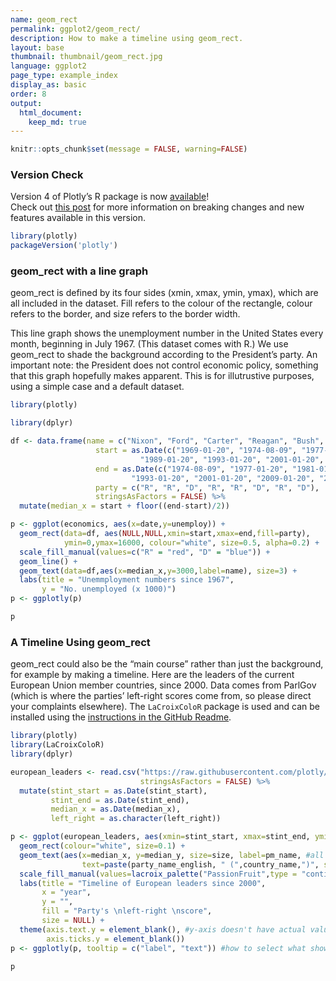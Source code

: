 ```yaml
---
name: geom_rect
permalink: ggplot2/geom_rect/
description: How to make a timeline using geom_rect.
layout: base
thumbnail: thumbnail/geom_rect.jpg
language: ggplot2
page_type: example_index
display_as: basic
order: 8
output:
  html_document:
    keep_md: true
---
```


```r
knitr::opts_chunk$set(message = FALSE, warning=FALSE)
```



### Version Check

Version 4 of Plotly's R package is now [available](https://plot.ly/r/getting-started/#installation)!<br>
Check out [this post](http://moderndata.plot.ly/upgrading-to-plotly-4-0-and-above/) for more information on breaking changes and new features available in this version.

```r
library(plotly)
packageVersion('plotly')
```

### geom\_rect with a line graph
geom\_rect is defined by its four sides (xmin, xmax, ymin, ymax), which are all included in the dataset. Fill refers to the colour of the rectangle, colour refers to the border, and size refers to the border width.

This line graph shows the unemployment number in the United States every month, beginning in July 1967. (This dataset comes with R.) We use geom\_rect to shade the background according to the President's party. An important note: the President does not control economic policy, something that this graph hopefully makes apparent. This is for illutrustive purposes, using a simple case and a default dataset.

```r
library(plotly)

library(dplyr)

df <- data.frame(name = c("Nixon", "Ford", "Carter", "Reagan", "Bush", "Clinton", "Bush", "Obama"),
                   start = as.Date(c("1969-01-20", "1974-08-09", "1977-01-20", "1981-01-20",
                             "1989-01-20", "1993-01-20", "2001-01-20", "2009-01-20")),
                   end = as.Date(c("1974-08-09", "1977-01-20", "1981-01-20", "1989-01-20", 
                           "1993-01-20", "2001-01-20", "2009-01-20", "2017-01-20")),
                   party = c("R", "R", "D", "R", "R", "D", "R", "D"),
                   stringsAsFactors = FALSE) %>%
  mutate(median_x = start + floor((end-start)/2))

p <- ggplot(economics, aes(x=date,y=unemploy)) +
  geom_rect(data=df, aes(NULL,NULL,xmin=start,xmax=end,fill=party),
            ymin=0,ymax=16000, colour="white", size=0.5, alpha=0.2) +
  scale_fill_manual(values=c("R" = "red", "D" = "blue")) +
  geom_line() +
  geom_text(data=df,aes(x=median_x,y=3000,label=name), size=3) +
  labs(title = "Unemmployment numbers since 1967",
       y = "No. unemployed (x 1000)")
p <- ggplotly(p)

p
```

### A Timeline Using geom\_rect
geom\_rect could also be the "main course" rather than just the background, for example by making a timeline.
Here are the leaders of the current European Union member countries, since 2000. Data comes from ParlGov
(which is where the parties' left-right scores come from, so please direct your complaints elsewhere). The
`LaCroixColoR` package is used and can be installed using the [instructions in the GitHub Readme](https://github.com/johannesbjork/LaCroixColoR#install-package).

```r
library(plotly)
library(LaCroixColoR)
library(dplyr)

european_leaders <- read.csv("https://raw.githubusercontent.com/plotly/datasets/master/european_leaders.csv",
                             stringsAsFactors = FALSE) %>%
  mutate(stint_start = as.Date(stint_start),
         stint_end = as.Date(stint_end),
         median_x = as.Date(median_x),
         left_right = as.character(left_right))

p <- ggplot(european_leaders, aes(xmin=stint_start, xmax=stint_end, ymin=vert_min, ymax=vert_max, fill=left_right)) +
  geom_rect(colour="white", size=0.1) +
  geom_text(aes(x=median_x, y=median_y, size=size, label=pm_name, #all names of separate variables
                text=paste(party_name_english, " (",country_name,")", sep=""))) +
  scale_fill_manual(values=lacroix_palette("PassionFruit",type = "continuous", n=8)) + #matches left/right colours
  labs(title = "Timeline of European leaders since 2000",
       x = "year",
       y = "",
       fill = "Party's \nleft-right \nscore",
       size = NULL) +
  theme(axis.text.y = element_blank(), #y-axis doesn't have actual values; no need for labels
        axis.ticks.y = element_blank())
p <- ggplotly(p, tooltip = c("label", "text")) #how to select what shows on the tooltip

p
```

